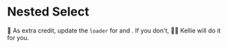 # Nested Select

💯 As extra credit, update the `loader`
for <InlineFile file="app/routes/users+/$username_+/notes.$noteId.tsx" />
and <InlineFile file="app/routes/users+/$username_+/notes.$noteId_.edit.tsx" />.
If you don't, 🧝‍♂️ Kellie will do it for you.
